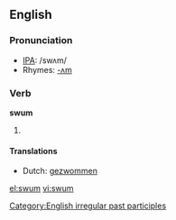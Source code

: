 ==English==

===Pronunciation===
*[[w:IPA|IPA]]: /swʌm/
*Rhymes: [[Rhymes:English:-ʌm|-ʌm]]

===Verb===
'''swum'''
# {{past participle of|''[[swim]]''}}

====Translations====
*Dutch: [[gezwommen]]

[[Category:English irregular past participles]]

[[el:swum]]
[[vi:swum]]